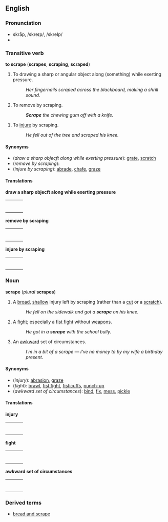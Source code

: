 ==English==
===Pronunciation===
*skrāp, /skreɪp/, /skreIp/
*{{audio|en-us-scrape.ogg|Audio (US)}}

===Transitive verb===
'''to scrape''' ('''scrapes''', '''scraping''', '''scraped''')

#To drawing a sharp or angular object along (something) while exerting pressure.<!--not necessarily for any of these reasons: to [[level]], [[smooth]] or clean (a [[surface]])-->
#:''Her fingernails scraped across the blackboard, making a shrill sound.''
#To remove by scraping.
#:'''''Scrape''' the chewing gum off with a knife.''
<!--not really different from the first def: #To [[scratch]] or [[uncover]] (a surface)-->
#To [[injure]] by scraping.
#:''He fell out of the tree and scraped his knee.''

====Synonyms====
*(''draw a sharp objecft along while exerting pressure''): [[grate]], [[scratch]]
*(''remove by scraping''):
*(''injure by scraping''): [[abrade]], [[chafe]], [[graze]]

====Translations====

'''draw a sharp objecft along while exerting pressure'''
{| border=0  width=100%
|-
|bgcolor="#FFFFE0" valign=top width=48%|
{|
<!--Put translations for languages from A to I here-->
|}
| width=1% |
|bgcolor="#FFFFE0" valign=top width=48%|
{|
<!--Put translations for languages from J to Z here-->
|}
|}

'''remove by scraping'''
{| border=0  width=100%
|-
|bgcolor="#FFFFE0" valign=top width=48%|
{|
<!--Put translations for languages from A to I here-->
|}
| width=1% |
|bgcolor="#FFFFE0" valign=top width=48%|
{|
<!--Put translations for languages from J to Z here-->
|}
|}

'''injure by scraping'''
{| border=0  width=100%
|-
|bgcolor="#FFFFE0" valign=top width=48%|
{|
<!--Put translations for languages from A to I here-->
|}
| width=1% |
|bgcolor="#FFFFE0" valign=top width=48%|
{|
<!--Put translations for languages from J to Z here-->
|}
|}

===Noun===
'''scrape''' (''plural'' '''scrapes''')

#A [[broad]], [[shallow]] injury left by scraping (rather than a [[cut]] or a [[scratch]]).
#:''He fell on the sidewalk and got a '''scrape''' on his knee.''
#A [[fight]]; especially a [[fist fight]] without [[weapon]]s.
#:''He got in a '''scrape''' with the school bully.''
#An [[awkward]] set of circumstances.
#:''I'm in a bit of a scrape &mdash; I've no money to by my wife a birthday present.''

====Synonyms====
*(''injury''): [[abrasion]], [[graze]]
*(''fight''): [[brawl]], [[fist fight]], [[fisticuffs]], [[punch-up]]
*(''awkward set of circumstances''): [[bind]], [[fix]], [[mess]], [[pickle]]

====Translations====

'''injury'''
{| border=0  width=100%
|-
|bgcolor="#FFFFE0" valign=top width=48%|
{|
<!--Put translations for languages from A to I here-->
|}
| width=1% |
|bgcolor="#FFFFE0" valign=top width=48%|
{|
<!--Put translations for languages from J to Z here-->
|}
|}

'''fight'''
{| border=0  width=100%
|-
|bgcolor="#FFFFE0" valign=top width=48%|
{|
<!--Put translations for languages from A to I here-->
|}
| width=1% |
|bgcolor="#FFFFE0" valign=top width=48%|
{|
<!--Put translations for languages from J to Z here-->
|}
|}

'''awkward set of circumstances'''
{| border=0  width=100%
|-
|bgcolor="#FFFFE0" valign=top width=48%|
{|
<!--Put translations for languages from A to I here-->
|}
| width=1% |
|bgcolor="#FFFFE0" valign=top width=48%|
{|
<!--Put translations for languages from J to Z here-->
|}
|}

===Derived terms===
*[[bread and scrape]]